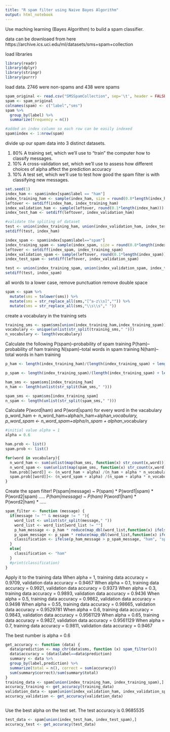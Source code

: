 ```yaml
---
title: "R spam filter using Naive Bayes Algorithm"
output: html_notebook
---
```

Use maching learning (Bayes Algorithm) to build a spam classifier.

data can be downloaed from here 
https://archive.ics.uci.edu/ml/datasets/sms+spam+collection

load libraries

```r
library(readr)
library(dplyr)
library(stringr)
library(purrr)
```

load data.
2746 were non-spams and 438 were spams

```r
spam_original <- read.csv("SMSSpamCollection", sep='\t', header = FALSE)
spam <- spam_original
colnames(spam) <- c("label","sms")
spam %>%
  group_by(label) %>%
  summarize(frequency = n())

#added an index column so each row can be easily indexed
spam$index <- 1:nrow(spam)
```
divide up our spam data into 3 distinct datasets.

1. 80% A training set, which we'll use to "train" the computer how to classify messages.
2. 10% A cross-validation set, which we'll use to assess how different choices of alpha affect the prediction accuracy
3. 10% A test set, which we'll use to test how good the spam filter is with classifying new messages.
```r
set.seed(1)
index_ham <- spam$index[spam$label == "ham"]
index_training_ham <- sample(index_ham, size = round(0.8*length(index_ham)))
leftover <- setdiff(index_ham, index_training_ham)
index_validation_ham <- sample(leftover, round(0.1*length(index_ham)))
index_test_ham <- setdiff(leftover, index_validation_ham)

#validate the spliting of dataset
test <- union(index_training_ham, union(index_validation_ham, index_test_ham))
setdiff(test, index_ham)

index_spam <- spam$index[spam$label=="spam"]
index_training_spam <- sample(index_spam, size = round(0.8*length(index_spam)))
leftover <- setdiff(index_spam, index_training_spam)
index_validation_spam <- sample(leftover, round(0.1*length(index_spam)))
index_test_spam <- setdiff(leftover, index_validation_spam)

test <- union(index_training_spam, union(index_validation_spam, index_test_spam))
setdiff(test, index_spam)
```
all words to a lower case,
remove punctuation
remove double space
```r
spam <- spam %>%
  mutate(sms = tolower(sms)) %>%
  mutate(sms = str_replace_all(sms,"[^a-z\\s]","")) %>%
  mutate(sms = str_replace_all(sms,"\\s\\s"," "))
```

create a vocabulary in the training sets
```r
training_sms <- spam$sms[union(index_training_ham,index_training_spam)]
vocabulary <- unique(unlist(str_split(training_sms," ")))
n_vocabulary <- length(vocabulary)
```
Calculate the following
P(spam)--probability of spam training
P(ham)--probability of ham training
N(spam)--total words in spam training
N(ham)--total words in ham training
```r
p_ham <- length(index_training_ham)/(length(index_training_spam) + length(index_training_ham))

p_spam <- length(index_training_spam)/(length(index_training_spam) + length(index_training_ham))

ham_sms <- spam$sms[index_training_ham]
n_ham <- length(unlist(str_split(ham_sms," ")))

spam_sms <- spam$sms[index_training_spam]
n_spam <- length(unlist(str_split(spam_sms," ")))


```

Calculate P(word|ham) and P(word|spam) for every word in the vacabulary
p_word_ham <- n_word_ham+alpha/n_ham+alpha*n_vocabulary, 
p_word_spam <- n_word_spam+alpha/n_spam + alpha*n_vocabulary
```r

#initial value alpha = 1
alpha = 0.6

ham.prob <- list()
spam.prob <- list()

for(word in vocabulary){
  n_word_ham <- sum(unlist(map(ham_sms, function(x) str_count(x,word))))
  n_word_spam <- sum(unlist(map(spam_sms, function(x) str_count(x,word))))
  ham.prob[[word]] <- (n_word_ham + alpha) /(n_ham + alpha * n_vocabulary)
  spam.prob[[word]]<- (n_word_spam + alpha) /(n_spam + alpha * n_vocabulary)
}
```

Create the spam filter!
P(spam|message) ~ P(spam) * P(word1|spam) * P(word2|spam) *.....
P(ham|message) ~ P(ham) * P(word1|ham) * P(word2|ham) * .....
```r
spam_filter <- function (message) {
  if(message != "" & message != " "){
    word_list <- unlist(str_split(message," "))
    word_list <- word_list[word_list != ""]
    p_ham_message <- p_ham * reduce(map_dbl(word_list,function(x) ifelse(x %in% vocabulary, ham.prob[[x]], alpha/(n_ham + alpha * n_vocabulary))),`*`)
    p_spam_message <- p_spam * reduce(map_dbl(word_list,function(x) ifelse(x %in% vocabulary, spam.prob[[x]], alpha/(n_spam + alpha * n_vocabulary))),`*`)
    classification <- ifelse(p_ham_message > p_spam_message, "ham", "spam")
  }
  else{
    classification <- "ham"
  }
  #print(classification)
}
```

Apply it to the training data
When alpha = 1, training data accuracy = 0.9709, validation data accuracy = 0.9467
When alpha = 0.1, training data accuracy = 0.9921, validation data accuracy = 0.9373
When alpha = 0.3, training data accuracy = 0.9893, validation data accuracy = 0.9436
When alpha = 0.5, training data accuracy = 0.9862, validation data accuracy = 0.9498
When alpha = 0.55, training data accuracy = 0.98665, validation data accuracy = 0.9529781
When alpha = 0.6, training data accuracy = 0.9843, validation data accuracy = 0.9561129
When alpha = 0.65, training data accuracy = 0.9827, validation data accuracy = 0.9561129
When alpha = 0.7, training data accuracy = 0.9811, validation data accuracy = 0.9467

The best number is alpha = 0.6
```r
get_accuracy <- function (data) {
  data$prediction <- map_chr(data$sms, function (x) spam_filter(x))
  data$accuracy = (data$label==data$prediction)
  summary <- data %>%
  group_by(label,prediction) %>%
  summarize(total = n(), correct = sum(accuracy))
  sum(summary$correct)/sum(summary$total)
} 
training_data <- spam[union(index_training_ham, index_training_spam),]
accuracy_training <- get_accuracy(training_data)
validation_data <- spam[union(index_validation_ham, index_validation_spam),]
accuracy_validation <- get_accuracy(validation_data)



```

Use the best alpha on the test set. The test accuracy is 0.9685535

```r
test_data <- spam[union(index_test_ham, index_test_spam),]
accuracy_test <- get_accuracy(test_data)
```

